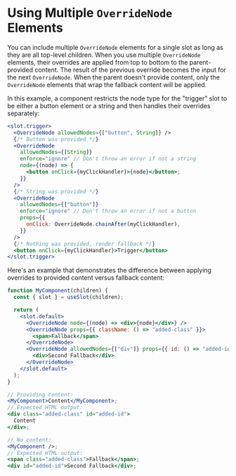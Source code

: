 # Using Multiple `OverrideNode` Elements

You can include multiple `OverrideNode` elements for a single slot as long as
they are all top-level children. When you use multiple `OverrideNode` elements,
their overrides are applied from top to bottom to the parent-provided content.
The result of the previous override becomes the input for the next
`OverrideNode`. When the parent doesn't provide content, only the `OverrideNode`
elements that wrap the fallback content will be applied.

In this example, a component restricts the node type for the "trigger" slot to
be either a button element or a string and then handles their overrides
separately:

```jsx
<slot.trigger>
  <OverrideNode allowedNodes={["button", String]} />
  {/* Button was provided */}
  <OverrideNode
    allowedNodes={[String]}
    enforce="ignore" // Don't throw an error if not a string
    node={(node) => {
      <button onClick={myClickHandler}>{node}</button>;
    }}
  />
  {/* String was provided */}
  <OverrideNode
    allowedNodes={["button"]}
    enforce="ignore" // Don't throw an error if not a button
    props={{
      onClick: OverrideNode.chainAfter(myClickHandler),
    }}
  />
  {/* Nothing was provided, render fallback */}
  <button onClick={myClickHandler}>Trigger</button>
</slot.trigger>
```

Here's an example that demonstrates the difference between applying overrides to
provided content versus fallback content:

```jsx
function MyComponent(children) {
  const { slot } = useSlot(children);

  return (
    <slot.default>
      <OverrideNode node={(node) => <div>{node}</div>} />
      <OverrideNode props={{ className: () => "added-class" }}>
        <span>Fallback</span>
      </OverrideNode>
      <OverrideNode allowedNodes={["div"]} props={{ id: () => "added-id" }}>
        <div>Second Fallback</div>
      </OverrideNode>
    </slot.default>
  );
}

// Providing content:
<MyComponent>Content</MyComponent>;
// Expected HTML output:
<div class="added-class" id="added-id">
  Content
</div>;

// No content:
<MyComponent />;
// Expected HTML output:
<span class="added-class">Fallback</span>;
<div id="added-id">Second Fallback</div>;
```
